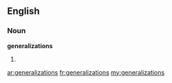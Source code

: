 ==English==

===Noun===
'''generalizations'''

# {{plural of|[[generalization]]}}

[[ar:generalizations]]
[[fr:generalizations]]
[[my:generalizations]]